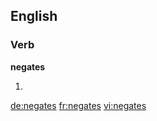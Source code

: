 ==English==

===Verb===
'''negates'''

# {{third-person singular of|negate}}

[[de:negates]]
[[fr:negates]]
[[vi:negates]]